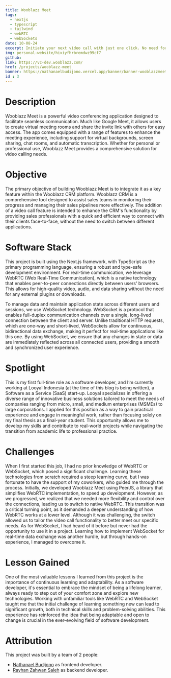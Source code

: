 ```yaml
---
title: Wooblazz Meet
tags:
  - nextjs
  - typescript
  - tailwind
  - webRTC
  - webSockets
date: 10-08-24
excerpt: Initiate your next video call with just one click. No need for downloads, plug-ins, or logins.
img: personal-website/hixiyfhrbremdwz99cf7
github:
link: https://vc-dev.wooblazz.com/
href: /projects/wooblazz-meet
banner: https://nathanaelbudijono.vercel.app/banner/banner-wooblazzmeet.png
id : 3
---
```


# Description
Wooblazz Meet is a powerful video conferencing application designed to facilitate seamless communication.
Much like Google Meet, it allows users to create virtual meeting rooms and share the invite link with others for easy access.
The app comes equipped with a range of features to enhance the meeting experience, including support for virtual backgrounds, screen sharing, chat rooms, and automatic transcription.
Whether for personal or professional use, Wooblazz Meet provides a comprehensive solution for video calling needs.

# Objective
The primary objective of building Wooblazz Meet is to integrate it as a key feature within the Wooblazz CRM platform.
Wooblazz CRM is a comprehensive tool designed to assist sales teams in monitoring their progress and managing their sales pipelines more effectively.
The addition of a video call feature is intended to enhance the CRM's functionality by providing sales professionals with a quick and efficient way to connect with their clients face-to-face, without the need to switch between different applications.

# Software Stack
This project is built using the Next.js framework, with TypeScript as the primary programming language, ensuring a robust and type-safe development environment. 
For real-time communication, we leverage WebRTC (Web Real-Time Communication), which is a native technology that enables peer-to-peer connections directly between users' browsers.
This allows for high-quality video, audio, and data sharing without the need for any external plugins or downloads.

To manage data and maintain application state across different users and sessions, we use WebSocket technology.
WebSocket is a protocol that enables full-duplex communication channels over a single, long-lived connection between the client and server. 
Unlike traditional HTTP requests, which are one-way and short-lived, WebSockets allow for continuous, bidirectional data exchange, making it perfect for real-time applications like this one.
By using WebSocket, we ensure that any changes in state or data are immediately reflected across all connected users, providing a smooth and synchronized user experience.

# Spotlight
This is my first full-time role as a software developer, and I’m currently working at Looyal Indonesia (at the time of this blog is being written), a Software as a Service (SaaS) start-up.
Looyal specializes in offering a diverse range of innovative business solutions tailored to meet the needs of companies ranging from micro, small, and medium enterprises (MSMEs) to large corporations. 
I applied for this position as a way to gain practical experience and engage in meaningful work, rather than focusing solely on my final thesis as a final-year student. 
This opportunity allows me to develop my skills and contribute to real-world projects while navigating the transition from academic life to professional practice.

# Challenges
When I first started this job, I had no prior knowledge of WebRTC or WebSocket, which posed a significant challenge. 
Learning these technologies from scratch required a steep learning curve, but I was fortunate to have the support of my coworkers, who guided me through the process. 
Initially, we developed Wooblazz Meet using PeerJS, a library that simplifies WebRTC implementation, to speed up development. 
However, as we progressed, we realized that we needed more flexibility and control over the connections, leading us to switch to native WebRTC.
This transition was a critical turning point, as it demanded a deeper understanding of how WebRTC works at a lower level. 
Although it was challenging, the switch allowed us to tailor the video call functionality to better meet our specific needs.
As for WebSocket, I had heard of it before but never had the opportunity to use it in a project.
Learning how to implement WebSocket for real-time data exchange was another hurdle, but through hands-on experience, I managed to overcome it.

# Lesson Gained
One of the most valuable lessons I learned from this project is the importance of continuous learning and adaptability.
As a software developer, it's essential to embrace the mindset of being a lifelong learner, always ready to step out of your comfort zone and explore new technologies.
Working with unfamiliar tools like WebRTC and WebSocket taught me that the initial challenge of learning something new can lead to significant growth, both in technical skills and problem-solving abilities. 
This experience has reinforced the idea that being adaptable and open to change is crucial in the ever-evolving field of software development.

# Attribution
This project was built by a team of 2 people:
- [Nathanael Budijono](https://nathanaelbudijono.vercel.app) as frontend developer.
- [Rayhan Zahwan Saleh](https://id.linkedin.com/in/rayhan-zahwan-saleh-872a0819b) as backend developer. 

